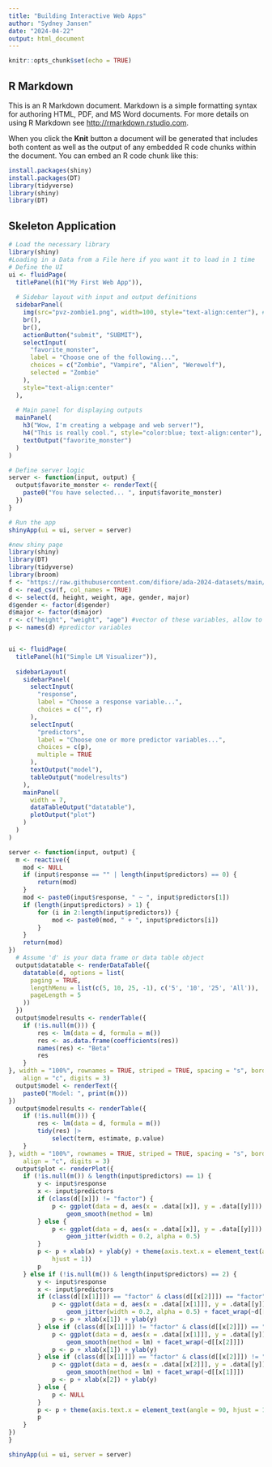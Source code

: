 ```yaml
---
title: "Building Interactive Web Apps"
author: "Sydney Jansen"
date: "2024-04-22"
output: html_document
---
```


```r
knitr::opts_chunk$set(echo = TRUE)
```

## R Markdown

This is an R Markdown document. Markdown is a simple formatting syntax for authoring HTML, PDF, and MS Word documents. For more details on using R Markdown see <http://rmarkdown.rstudio.com>.

When you click the **Knit** button a document will be generated that includes both content as well as the output of any embedded R code chunks within the document. You can embed an R code chunk like this:

```r
install.packages(shiny)
install.packages(DT)
library(tidyverse)
library(shiny)
library(DT)
```

## Skeleton Application 

```r
# Load the necessary library
library(shiny)
#Loading in a Data from a File here if you want it to load in 1 time
# Define the UI
ui <- fluidPage(
  titlePanel(h1("My First Web App")),
  
  # Sidebar layout with input and output definitions
  sidebarPanel(
    img(src="pvz-zombie1.png", width=100, style="text-align:center"), # Ensure the image is in a folder named "www" in your app directory
    br(),
    br(),
    actionButton("submit", "SUBMIT"),
    selectInput(
      "favorite_monster",
      label = "Choose one of the following...",
      choices = c("Zombie", "Vampire", "Alien", "Werewolf"),
      selected = "Zombie"
    ),
    style="text-align:center"
  ),
  
  # Main panel for displaying outputs
  mainPanel(
    h3("Wow, I'm creating a webpage and web server!"),
    h4("This is really cool.", style="color:blue; text-align:center"),
    textOutput("favorite_monster")
  )
)

# Define server logic
server <- function(input, output) {
  output$favorite_monster <- renderText({
    paste0("You have selected... ", input$favorite_monster)
  })
}

# Run the app
shinyApp(ui = ui, server = server)

```

```r
#new shiny page
library(shiny)
library(DT)
library(tidyverse)
library(broom)
f <- "https://raw.githubusercontent.com/difiore/ada-2024-datasets/main/zombies.csv"
d <- read_csv(f, col_names = TRUE)
d <- select(d, height, weight, age, gender, major)
d$gender <- factor(d$gender)
d$major <- factor(d$major)
r <- c("height", "weight", "age") #vector of these variables, allow to be response variables for the LM we want to generate
p <- names(d) #predictor variables


ui <- fluidPage(
  titlePanel(h1("Simple LM Visualizer")),
  
  sidebarLayout(
    sidebarPanel(
      selectInput(
        "response",
        label = "Choose a response variable...",
        choices = c("", r)  
      ),
      selectInput(
        "predictors",
        label = "Choose one or more predictor variables...",
        choices = c(p),  
        multiple = TRUE
      ),
      textOutput("model"),
      tableOutput("modelresults")
    ),
    mainPanel(
      width = 7,
      dataTableOutput("datatable"),
      plotOutput("plot")
    )
  )
)

server <- function(input, output) {
  m <- reactive({
    mod <- NULL
    if (input$response == "" | length(input$predictors) == 0) {
        return(mod)
    }
    mod <- paste0(input$response, " ~ ", input$predictors[1])
    if (length(input$predictors) > 1) {
        for (i in 2:length(input$predictors)) {
            mod <- paste0(mod, " + ", input$predictors[i])
        }
    }
    return(mod)
})
  # Assume 'd' is your data frame or data table object
  output$datatable <- renderDataTable({
    datatable(d, options = list(
      paging = TRUE,
      lengthMenu = list(c(5, 10, 25, -1), c('5', '10', '25', 'All')),
      pageLength = 5
    ))
  })
  output$modelresults <- renderTable({
    if (!is.null(m())) {
        res <- lm(data = d, formula = m())
        res <- as.data.frame(coefficients(res))
        names(res) <- "Beta"
        res
    }
}, width = "100%", rownames = TRUE, striped = TRUE, spacing = "s", bordered = TRUE,
    align = "c", digits = 3)
  output$model <- renderText({
    paste0("Model: ", print(m()))
})
  output$modelresults <- renderTable({
    if (!is.null(m())) {
        res <- lm(data = d, formula = m())
        tidy(res) |>
            select(term, estimate, p.value)
    }
}, width = "100%", rownames = TRUE, striped = TRUE, spacing = "s", bordered = TRUE,
    align = "c", digits = 3)
  output$plot <- renderPlot({
    if (!is.null(m()) & length(input$predictors) == 1) {
        y <- input$response
        x <- input$predictors
        if (class(d[[x]]) != "factor") {
            p <- ggplot(data = d, aes(x = .data[[x]], y = .data[[y]])) + geom_point() +
                geom_smooth(method = lm)
        } else {
            p <- ggplot(data = d, aes(x = .data[[x]], y = .data[[y]])) + geom_violin() +
                geom_jitter(width = 0.2, alpha = 0.5)
        }
        p <- p + xlab(x) + ylab(y) + theme(axis.text.x = element_text(angle = 90,
            hjust = 1))
        p
    } else if (!is.null(m()) & length(input$predictors) == 2) {
        y <- input$response
        x <- input$predictors
        if (class(d[[x[1]]]) == "factor" & class(d[[x[2]]]) == "factor") {
            p <- ggplot(data = d, aes(x = .data[[x[1]]], y = .data[[y]])) + geom_violin() +
                geom_jitter(width = 0.2, alpha = 0.5) + facet_wrap(~d[[x[2]]])
            p <- p + xlab(x[1]) + ylab(y)
        } else if (class(d[[x[1]]]) != "factor" & class(d[[x[2]]]) == "factor") {
            p <- ggplot(data = d, aes(x = .data[[x[1]]], y = .data[[y]])) + geom_point() +
                geom_smooth(method = lm) + facet_wrap(~d[[x[2]]])
            p <- p + xlab(x[1]) + ylab(y)
        } else if (class(d[[x[1]]]) == "factor" & class(d[[x[2]]]) != "factor") {
            p <- ggplot(data = d, aes(x = .data[[x[2]]], y = .data[[y]])) + geom_point() +
                geom_smooth(method = lm) + facet_wrap(~d[[x[1]]])
            p <- p + xlab(x[2]) + ylab(y)
        } else {
            p <- NULL
        }
        p <- p + theme(axis.text.x = element_text(angle = 90, hjust = 1))
        p
    }
})
}

shinyApp(ui = ui, server = server)
```